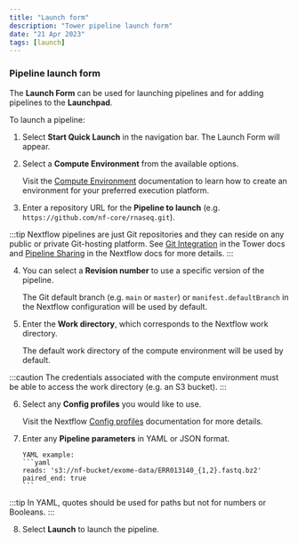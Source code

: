 ```yaml
---
title: "Launch form"
description: "Tower pipeline launch form"
date: "21 Apr 2023"
tags: [launch]
---
```


### Pipeline launch form

The **Launch Form** can be used for launching pipelines and for adding pipelines to the **Launchpad**.

To launch a pipeline:

1. Select **Start Quick Launch** in the navigation bar. The Launch Form will appear.

2. Select a **Compute Environment** from the available options.

   Visit the [Compute Environment](../compute-envs/overview.mdx) documentation to learn how to create an environment for your preferred execution platform.

3. Enter a repository URL for the **Pipeline to launch** (e.g. `https://github.com/nf-core/rnaseq.git`).

:::tip
Nextflow pipelines are just Git repositories and they can reside on any public or private Git-hosting platform. See [Git Integration](../git/overview.mdx) in the Tower docs and [Pipeline Sharing](https://www.nextflow.io/docs/latest/sharing.html) in the Nextflow docs for more details.
:::

4. You can select a **Revision number** to use a specific version of the pipeline.

   The Git default branch (e.g. `main` or `master`) or `manifest.defaultBranch` in the Nextflow configuration will be used by default.

5. Enter the **Work directory**, which corresponds to the Nextflow work directory.

   The default work directory of the compute environment will be used by default.

:::caution
The credentials associated with the compute environment must be able to access the work directory (e.g. an S3 bucket).
:::

6.  Select any **Config profiles** you would like to use.

    Visit the Nextflow [Config profiles](https://www.nextflow.io/docs/latest/config.html#config-profiles) documentation for more details.

7.  Enter any **Pipeline parameters** in YAML or JSON format.

        YAML example:
        ```yaml
        reads: 's3://nf-bucket/exome-data/ERR013140_{1,2}.fastq.bz2'
        paired_end: true
        ```

:::tip
In YAML, quotes should be used for paths but not for numbers or Booleans.
:::

8.  Select **Launch** to launch the pipeline.
